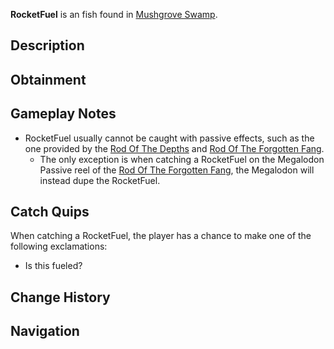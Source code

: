 {{FishInfobox
|image          = RocketFuel.png
|rarity         = Exotic
|sea            = First Sea
|location       = [[Mushgrove Swamp]]
|sublocation    = 
|sources        = Fishing Rod
|nopassive      = 1
|radar_location = 
|prog_speed     = -20
|xp             = 250
|weather        = 
|time           = 
|season         = 
|bait           = 
|base_weight    = 1.3
|base_value     = 800
|weight_range   = 0.1
|base_chance    = 0.05
|base_resil     = 100
}}
'''RocketFuel''' is an {{Rarity|Exotic}} fish found in [[Mushgrove Swamp]].

== Description ==
{{Description|RocketFuel|Bestiary Entry}}

== Obtainment ==
{{Description|Dr. Crookspine might know what to do with this.|Bestiary Hint}}
{{Fish Availability|
Mushgrove Swamp
|top_rods      = 
Great Rod of Oscar\52161.13\165760.45;
Astralhook Rod\48318.02\169039.06;
Ethereal Prism Rod\48020.76\169371.38;
Leviathan's Fang Rod\47164.39\199102.14;
Seraphic Rod\46046.85\173106.34;
Resourceful Rod\36902.9\140437.14;
Destiny Rod\39324.56\164658.07;
Free Spirit Rod\41887.28\200755.04;
Trident Rod\36318.45\191612.28;
Azure Of Lagoon\43946.89\182025.03;
No-Life Rod\44755.16\181199.55;
Training Rod\21374.05\119389.38;
Flimsy Rod\23799.91\137087.09;
Adventurer's Rod\34142.53\171781.48;
Challenger's Rod\43518.41\172632.26;
Rod Of The Forgotten Fang\43014.22\170952.17;
Blazebringer Rod\39847.99\168628.49;
Rod Of The Depths\38717.15\168400.2;
Rod Of The Exalted One\38292.94\167925.81;
Zeus Rod\37507.95\159300.76;
Verdant Shear Rod\36816.68\160568.29;
Depthseeker Rod\33646.78\148971.67;
Avalanche Rod\30455.71\135682.91;
Volcanic Rod\29267.26\126034.76;
Steady Rod\9745.01\46201.07
|recommended   = Ethereal Prism Rod
}}

== Gameplay Notes ==
* RocketFuel usually cannot be caught with passive effects, such as the one provided by the [[Rod Of The Depths]] and [[Rod Of The Forgotten Fang]].
** The only exception is when catching a RocketFuel on the Megalodon Passive reel of the [[Rod Of The Forgotten Fang]], the Megalodon will instead dupe the RocketFuel.

== Catch Quips ==
When catching a RocketFuel, the player has a chance to make one of the following exclamations:
* Is this fueled?

== Change History ==
{{Change History|{{subst:Current Version}}}}

== Navigation ==
{{Fish Navbox|Mushgrove Swamp}}